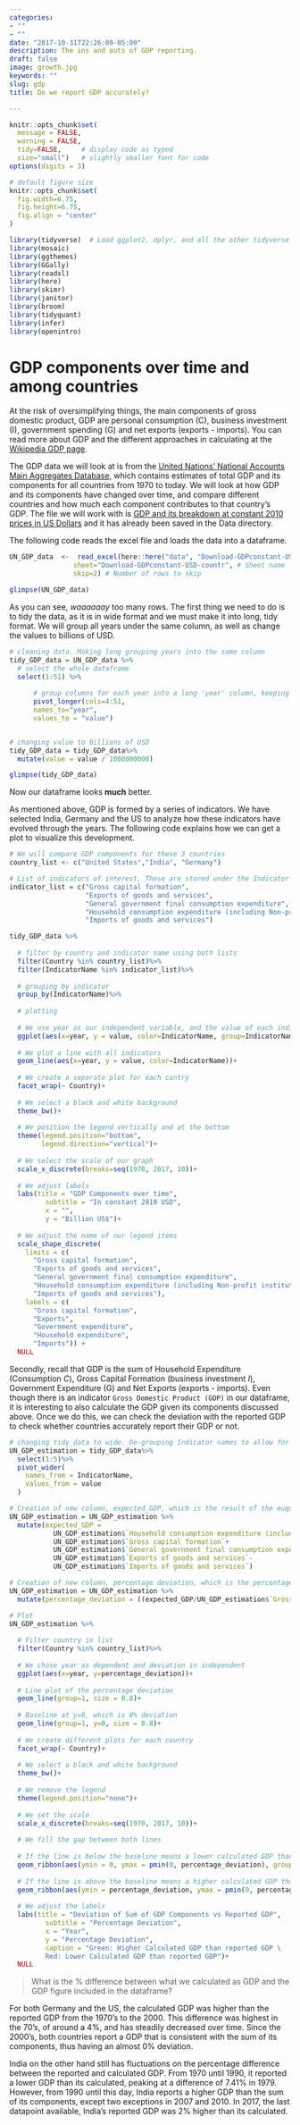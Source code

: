 ```yaml
---
categories:
- ""
- ""
date: "2017-10-31T22:26:09-05:00"
description: The ins and outs of GDP reporting.
draft: false
image: growth.jpg
keywords: ""
slug: gdp
title: Do we report GDP accurately?

---
```



```r
knitr::opts_chunk$set(
  message = FALSE, 
  warning = FALSE, 
  tidy=FALSE,     # display code as typed
  size="small")   # slightly smaller font for code
options(digits = 3)

# default figure size
knitr::opts_chunk$set(
  fig.width=6.75, 
  fig.height=6.75,
  fig.align = "center"
)
```


```r
library(tidyverse)  # Load ggplot2, dplyr, and all the other tidyverse packages
library(mosaic)
library(ggthemes)
library(GGally)
library(readxl)
library(here)
library(skimr)
library(janitor)
library(broom)
library(tidyquant)
library(infer)
library(openintro)
```

 
# GDP components over time and among countries

At the risk of oversimplifying things, the main components of gross domestic product, GDP are personal consumption (C), business investment (I), government spending (G) and net exports (exports - imports). You can read more about GDP and the different approaches in calculating at the [Wikipedia GDP page](https://en.wikipedia.org/wiki/Gross_domestic_product).

The GDP data we will look at is from the [United Nations' National Accounts Main Aggregates Database](https://unstats.un.org/unsd/snaama/Downloads), which contains estimates of total GDP and its components for all countries from 1970 to today. We will look at how GDP and its components have changed over time, and compare different countries and how much each component contributes to that country's GDP. The file we will work with is [GDP and its breakdown at constant 2010 prices in US Dollars](http://unstats.un.org/unsd/amaapi/api/file/6) and it has already been saved in the Data directory. 

The following code reads the excel file and loads the data into a dataframe.

```r

UN_GDP_data  <-  read_excel(here::here("data", "Download-GDPconstant-USD-countries.xls"), # Excel filename
                sheet="Download-GDPconstant-USD-countr", # Sheet name
                skip=2) # Number of rows to skip

glimpse(UN_GDP_data)
```

As you can see, *waaaaaay* too many rows. The first thing we need to do is to tidy the data, as it is in wide format and we must make it into long, tidy format. We will group all years under the same column, as well as change the values to billions of USD. 

```r

# cleaning data. Making long grouping years into the same column
tidy_GDP_data = UN_GDP_data %>%
  # select the whole dataframe
  select(1:51) %>% 
      
      # group columns for each year into a long 'year' column, keeping their original         value.
      pivot_longer(cols=4:51,
      names_to="year",
      values_to = "value")


# changing value to Billions of USD
tidy_GDP_data = tidy_GDP_data%>%
  mutate(value = value / 1000000000)

glimpse(tidy_GDP_data)

```
Now our dataframe looks **much** better. 

As mentioned above, GDP is formed by a series of indicators. We have selected India, Germany and the US to analyze how these indicators have evolved through the years. The following code explains how we can get a plot to visualize this development. 

```r
# We will compare GDP components for these 3 countries
country_list <- c("United States","India", "Germany")

# List of indicators of interest. These are stored under the Indicator name column
indicator_list = c("Gross capital formation", 
                   "Exports of goods and services", 
                   "General government final consumption expenditure", 
                   "Household consumption expenditure (including Non-profit institutions serving households)", 
                   "Imports of goods and services")

tidy_GDP_data %>%
  
  # filter by country and indicator name using both lists
  filter(Country %in% country_list)%>%
  filter(IndicatorName %in% indicator_list)%>%
  
  # grouping by indicator
  group_by(IndicatorName)%>%
  
  # plotting
  
  # We use year as our independent variable, and the value of each indicator as our       dependent. We will color color each indicator differently. 
  ggplot(aes(x=year, y = value, color=IndicatorName, group=IndicatorName))+
  
  # We plot a line with all indicators
  geom_line(aes(x=year, y = value, color=IndicatorName))+
  
  # We create a separate plot for each contry
  facet_wrap(~ Country)+
  
  # We select a black and white background
  theme_bw()+
  
  # We position the legend vertically and at the bottom
  theme(legend.position="bottom", 
        legend.direction="vertical")+
  
  # We select the scale of our graph
  scale_x_discrete(breaks=seq(1970, 2017, 10))+
  
  # We adjust labels
  labs(title = "GDP Components over time",
         subtitle = "In constant 2010 USD",
         x = "", 
         y = "Billion US$")+
  
  # We adjust the name of our legend items
  scale_shape_discrete(
    limits = c(
      "Gross capital formation", 
      "Exports of goods and services", 
      "General government final consumption expenditure", 
      "Household consumption expenditure (including Non-profit institutions serving households)", 
      "Imports of goods and services"),
    labels = c(
      "Gross capital formation", 
      "Exports", 
      "Government expenditure",
      "Household expenditure", 
      "Imports")) +
  NULL
```


Secondly, recall that GDP is the sum of Household Expenditure (Consumption *C*), Gross Capital Formation (business investment *I*), Government Expenditure (G) and Net Exports (exports - imports). Even though there is an indicator `Gross Domestic Product (GDP)` in our dataframe, it is interesting to also calculate the GDP given its components discussed above. Once we do this, we can check the deviation with the reported GDP to check whether countries accurately report their GDP or not. 

```r
# changing tidy_data to wide. De-grouping Indicator names to allow for easier calculations between these. 
UN_GDP_estimation = tidy_GDP_data%>%
  select(1:5)%>%
  pivot_wider(
    names_from = IndicatorName, 
    values_from = value
  )

# Creation of new column, expected_GDP, which is the result of the euquation provided above to calculate the GDP. 
UN_GDP_estimation = UN_GDP_estimation %>%
  mutate(expected_GDP = 
           UN_GDP_estimation$`Household consumption expenditure (including Non-profit institutions serving households)`+
           UN_GDP_estimation$`Gross capital formation`+
           UN_GDP_estimation$`General government final consumption expenditure`+
           UN_GDP_estimation$`Exports of goods and services`-
           UN_GDP_estimation$`Imports of goods and services`)

# Creation of new column, percentage deviation, which is the percentage deviation between the expected_GDP column, and the GDP column reported
UN_GDP_estimation = UN_GDP_estimation %>%
  mutate(percentage_deviation = ((expected_GDP/UN_GDP_estimation$`Gross Domestic Product (GDP)`)-1)*100)

# Plot
UN_GDP_estimation %>%
  
  # Filter country in list
  filter(Country %in% country_list)%>%
  
  # We chose year as dependent and deviation in independent
  ggplot(aes(x=year, y=percentage_deviation))+
  
  # Line plot of the percentage deviation
  geom_line(group=1, size = 0.8)+
  
  # Baseline at y=0, which is 0% deviation
  geom_line(group=1, y=0, size = 0.8)+
  
  # We create different plots for each country
  facet_wrap(~ Country)+
  
  # We select a black and white background
  theme_bw()+
  
  # We remove the legend
  theme(legend.position="none")+
  
  # We set the scale
  scale_x_discrete(breaks=seq(1970, 2017, 10))+
  
  # We fill the gap between both lines
  
  # If the line is below the baseline means a lower calculated GDP than reported (negative deviation). We fill the gap in red.
  geom_ribbon(aes(ymin = 0, ymax = pmin(0, percentage_deviation), group=1),fill = "red", alpha=0.2) +
  
  # If the line is above the baseline means a higher calculated GDP than reported (positive deviation). We fill the gap in green.
  geom_ribbon(aes(ymin = percentage_deviation, ymax = pmin(0, percentage_deviation), group=1),fill = "green", alpha=0.2)+
  
  # We adjust the labels
  labs(title = "Deviation of Sum of GDP Components vs Reported GDP",
         subtitle = "Percentage Deviation",
         x = "Year", 
         y = "Percentage Deviation", 
         caption = "Green: Higher Calculated GDP than reported GDP \
         Red: Lower Calculated GDP than reported GDP")+
  NULL

```


> What is the % difference between what we calculated as GDP and the GDP figure included in the dataframe?

For both Germany and the US, the calculated GDP was higher than the reported GDP from the 1970's to the 2000. This difference was highest in the 70's, of around a 4%, and has steadily decreased over time. Since the 2000's, both countries report a GDP that is consistent with the sum of its components, thus having an almost 0% deviation. 

India on the other hand still has fluctuations on the percentage difference between the reported and calculated GDP. From 1970 until 1990, it reported a lower GDP than its calculated, peaking at a difference of 7.41% in 1979. However, from 1990 until this day, India reports a higher GDP than the sum of its components, except two exceptions in 2007 and 2010. In 2017, the last datapoint available, India's reported GDP was 2% higher than its calculated.
